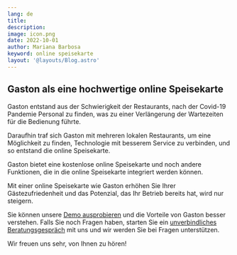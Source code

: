 ```yaml
---
lang: de
title:
description: 
image: icon.png
date: 2022-10-01
author: Mariana Barbosa
keyword: online speisekarte
layout: '@layouts/Blog.astro'
---
```


## Gaston als eine hochwertige online Speisekarte 

Gaston entstand aus der Schwierigkeit der Restaurants, nach der Covid-19 Pandemie Personal zu finden, was zu einer Verlängerung der Wartezeiten für die Bedienung führte. 

Daraufhin traf sich Gaston mit mehreren lokalen Restaurants, um eine Möglichkeit zu finden, Technologie mit besserem Service zu verbinden, und so entstand die online Speisekarte.

Gaston bietet eine kostenlose online Speisekarte und noch andere Funktionen, die in die online Speisekarte integriert werden können. 

Mit einer online Speisekarte wie Gaston erhöhen Sie Ihrer Gästezufriedenheit und das Potenzial, das Ihr Betrieb bereits hat, wird nur steigern.

Sie können unsere [Demo ausprobieren](/de/demo) und die Vorteile von Gaston besser verstehen. Falls Sie noch Fragen haben, starten Sie ein [unverbindliches Beratungsgespräch](/de/kontakt) mit uns und wir werden Sie bei Fragen unterstützen.

Wir freuen uns sehr, von Ihnen zu hören!
